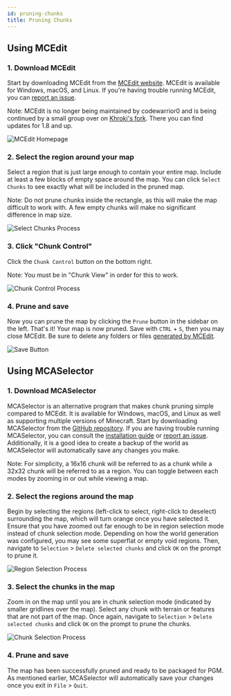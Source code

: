 ```yaml
---
id: pruning-chunks
title: Pruning Chunks
---
```


## Using MCEdit

### 1. Download MCEdit

Start by downloading MCEdit from the [MCEdit website](https://www.mcedit.net/).
MCEdit is available for Windows, macOS, and Linux.
If you're having trouble running MCEdit, you can [report an issue](https://github.com/mcedit/mcedit/wiki/Reporting-Issues).

<span className="badge badge--secondary">Note:</span> MCEdit is no longer being maintained by codewarrior0 and is being continued
by a small group over on <a href="https://github.com/Khroki/MCEdit-Unified/">Khroki's fork</a>.
There you can find updates for 1.8 and up.

![MCEdit Homepage](https://i.imgur.com/vhhLUav.png)

### 2. Select the region around your map

Select a region that is just large enough to contain your entire map.
Include at least a few blocks of empty space around the map.
You can click `Select Chunks` to see exactly what will be included in the pruned map.

<span className="badge badge--secondary">Note:</span> Do not prune chunks inside the rectangle, as this will make the map difficult to work with.
A few empty chunks will make no significant difference in map size.

![Select Chunks Process](https://i.imgur.com/TQP3UPY.png)

### 3. Click "Chunk Control"

Click the `Chunk Control` button on the bottom right.

<span className="badge badge--secondary">Note:</span> You must be in "Chunk View" in order for this to work.

![Chunk Control Process](https://i.imgur.com/WXdnHn4.png)

### 4. Prune and save

Now you can prune the map by clicking the `Prune` button in the sidebar on the left.
That's it! Your map is now pruned. Save with `CTRL` + `S`, then you may close MCEdit.
Be sure to delete any folders or files [generated by MCEdit](/docs/guides/packaging/cleaning-files).

![Save Button](https://i.imgur.com/IDyKsoh.png)

## Using MCASelector

### 1. Download MCASelector

MCASelector is an alternative program that makes chunk pruning simple compared to MCEdit.
It is available for Windows, macOS, and Linux as well as supporting multiple versions of Minecraft.
Start by downloading MCASelector from the [GitHub repository](https://github.com/Querz/mcaselector).
If you are having trouble running MCASelector, you can consult the [installation guide](https://github.com/Querz/mcaselector/wiki/Installation) or [report an issue](https://github.com/Querz/mcaselector/issues).
Additionally, it is a good idea to create a backup of the world as MCASelector will automatically save any changes you make.

<span className="badge badge--secondary">Note:</span> For simplicity, a 16x16 chunk will be referred to as a chunk while a 32x32 chunk will be referred to as a region.
You can toggle between each modes by zooming in or out while viewing a map.

### 2. Select the regions around the map

Begin by selecting the regions (left-click to select, right-click to deselect) surrounding the map, which will turn orange once you have selected it.
Ensure that you have zoomed out far enough to be in region selection mode instead of chunk selection mode.
Depending on how the world generation was configured, you may see some superflat or empty void regions.
Then, navigate to `Selection` > `Delete selected chunks` and click `OK` on the prompt to prune it.

![Region Selection Process](https://i.imgur.com/MO7TNuC.png)

### 3. Select the chunks in the map

Zoom in on the map until you are in chunk selection mode (indicated by smaller gridlines over the map).
Select any chunk with terrain or features that are not part of the map.
Once again, navigate to `Selection` > `Delete selected chunks` and click `OK` on the prompt to prune the chunks.

![Chunk Selection Process](https://i.imgur.com/vn1TEZw.png)

### 4. Prune and save

The map has been successfully pruned and ready to be packaged for PGM.
As mentioned earlier, MCASelector will automatically save your changes once you exit in `File` > `Quit`.